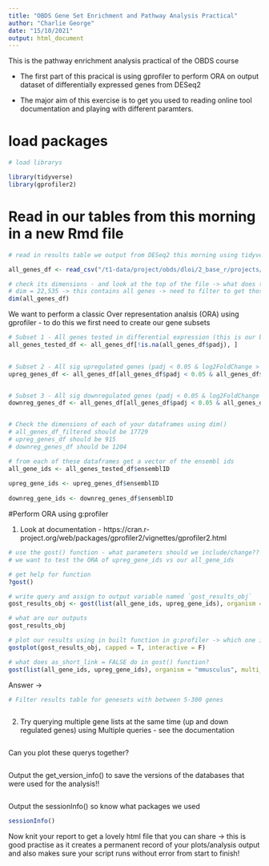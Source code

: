 ```yaml
---
title: "OBDS Gene Set Enrichment and Pathway Analysis Practical"
author: "Charlie George"
date: "15/10/2021"
output: html_document
---
```


This is the pathway enrichment analysis practical of the OBDS course

- The first part of this pracical is using gprofiler to perform ORA on output dataset of differentially expressed genes from DESeq2

- The major aim of this exercise is to get you used to reading online tool documentation and playing with different paramters.

# load packages 
```r
# load librarys

library(tidyverse)
library(gprofiler2)
```


# Read in our tables from this morning in a new Rmd file
```r
# read in results table we output from DESeq2 this morning using tidyverse read_csv()

all_genes_df <- read_csv("/t1-data/project/obds/dloi/2_base_r/projects/DEseq2/CD8_vs_CD4_DE_results_lfcshrinkage_allgenes.csv")

# check its dimensions - and look at the top of the file -> what does this tell us about our table? 
# dim = 22,535 -> this contains all genes -> need to filter to get those tested 
dim(all_genes_df)
```

We want to perform a classic Over representation analsis (ORA) using gprofiler - to do this we first need to create our gene subsets 

```r

# Subset 1 - All genes tested in differential expression (this is our background/control gene list) - i.e. remove padj == NA 
all_genes_tested_df <- all_genes_df[!is.na(all_genes_df$padj), ]

  
# Subset 2 - All sig upregulated genes (padj < 0.05 & log2FoldChange > 1)
upreg_genes_df <- all_genes_df[all_genes_df$padj < 0.05 & all_genes_df$log2FoldChange > 1, ]


# Subset 3 - All sig downregulated genes (padj < 0.05 & log2FoldChange < -1)
downreg_genes_df <- all_genes_df[all_genes_df$padj < 0.05 & all_genes_df$log2FoldChange < -1, ]


# Check the dimensions of each of your dataframes using dim()
# all_genes_df_filtered should be 17729
# upreg_genes_df should be 915
# downreg_genes_df should be 1204

```


```r
# from each of these dataframes get a vector of the ensembl ids 
all_gene_ids <- all_genes_tested_df$ensemblID
    
upreg_gene_ids <- upreg_genes_df$ensemblID
    
downreg_gene_ids <- downreg_genes_df$ensemblID 
```

#Perform ORA using g:profiler 

1. Look at documentation - https://cran.r-project.org/web/packages/gprofiler2/vignettes/gprofiler2.html
```r
# use the gost() function - what parameters should we include/change??
# we want to test the ORA of upreg_gene_ids vs our all_gene_ids

# get help for function
?gost() 

# write query and assign to output variable named `gost_results_obj`
gost_results_obj <- gost(list(all_gene_ids, upreg_gene_ids), organism = "mmusculus", multi_query = T)

# what are our outputs  
gost_results_obj

```

```r
# plot our results using in built function in g:profiler -> which one is it? 
gostplot(gost_results_obj, capped = T, interactive = F)
```

```r
# what does as_short_link = FALSE do in gost() function? 
gost(list(all_gene_ids, upreg_gene_ids), organism = "mmusculus", multi_query = T, as_short_link = F)
```

Answer -> 

```r
# Filter results table for genesets with between 5-300 genes 



```


2. Try querying multiple gene lists at the same time (up and down regulated genes) using Multiple queries - see the documentation 

```r

```

Can you plot these querys together?

```r


```

Output the get_version_info() to save the versions of the databases that were used for the analysis!! 
```r

```

Output the sessionInfo() so know what packages we used
```r
sessionInfo()

```

Now knit your report to get a lovely html file that you can share -> this is good practise as it creates a permanent record of your plots/analysis output and also makes sure your script runs without error from start to finish! 
